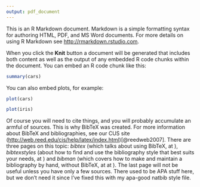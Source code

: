 ```yaml
---
output: pdf_document
---
```


\chapter{R Markdown}

This is an R Markdown document. Markdown is a simple formatting syntax for authoring HTML, PDF, and MS Word documents. For more details on using R Markdown see <http://rmarkdown.rstudio.com>.

When you click the **Knit** button a document will be generated that includes both content as well as the output of any embedded R code chunks within the document. You can embed an R code chunk like this:

```r
summary(cars)
```

You can also embed plots, for example:

```r
plot(cars)
```

```r
plot(iris)
```

\section{Bibliographies}
  Of course you will need to cite things, and you will probably accumulate an armful of sources. This is why BibTeX was created. For more information about BibTeX and bibliographies, see our CUS site (<http://web.reed.edu/cis/help/latex/index.html>)[@reedweb2007]. There are three pages on this topic: _bibtex_ (which talks about using BibTeX, at </latex/bibtex.html>), _bibtexstyles_ (about how to find and use the bibliography style that best suits your needs, at </latex/bibtexstyles.html>) and _bibman_ (which covers how to make and maintain a bibliography by hand, without BibTeX, at at </latex/bibman.html>). The last page will not be useful unless you have only a few sources. There used to be APA stuff here, but we don't need it since I've fixed this with my apa-good natbib style file.
